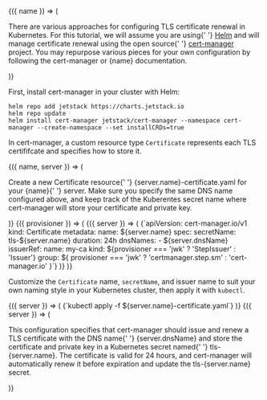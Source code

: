 <DocConfig>
  {({ name }) => (
    <p>
      There are various approaches for configuring TLS certificate renewal in
      Kubernetes. For this tutorial, we will assume you are using{' '}
      <a href="https://helm.sh/">Helm</a> and will manage certificate renewal
      using the open source{' '}
      <a href="https://cert-manager.io/docs/">cert-manager</a> project. You may
      repurpose various pieces for your own configuration by following the
      cert-manager or {name} documentation.
    </p>
  )}
</DocConfig>

First, install cert-manager in your cluster with Helm:

```shell
helm repo add jetstack https://charts.jetstack.io
helm repo update
helm install cert-manager jetstack/cert-manager --namespace cert-manager --create-namespace --set installCRDs=true
```

In cert-manager, a custom resource type `Certificate` represents
each TLS certififcate and specifies how to store it.

<DocConfig>
  {({ name, server }) => (
    <p>
      Create a new <inlineCode>Certificate</inlineCode> resource{' '}
      <inlineCode>{server.name}-certificate.yaml</inlineCode> for your {name}{' '}
      server. Make sure you specify the same DNS name configured above, and keep
      track of the Kuberentes secret name where cert-manager will store your
      certificate and private key.
    </p>
  )}
</DocConfig>

<PageConfig>
  {({ provisioner }) => (
    <DocConfig>
      {({ server }) => (
        <CodeBlock autoCopy language="yaml">
          {`apiVersion: cert-manager.io/v1
kind: Certificate
metadata:
  name: ${server.name}
spec:
  secretName: tls-${server.name}
  duration: 24h
  dnsNames:
    - ${server.dnsName}
  issuerRef:
    name: my-ca
    kind: ${provisioner === 'jwk' ? 'StepIssuer' : 'Issuer'}
    group: ${
      provisioner === 'jwk' ? 'certmanager.step.sm' : 'cert-manager.io'
    }`}
        </CodeBlock>
      )}
    </DocConfig>
  )}
</PageConfig>

Customize the `Certificate` name, `secretName`, and issuer name to suit your own naming style in your Kubernetes cluster, then apply it with `kubectl`.

<DocConfig>
  {({ server }) => (
    <CodeBlock autoCopy language="shell">
      {`kubectl apply -f ${server.name}-certificate.yaml`}
    </CodeBlock>
  )}
</DocConfig>

<DocConfig>
  {({ server }) => (
    <p>
      This configuration specifies that cert-manager should issue and renew a
      TLS certificate with the DNS name{' '}
      <inlineCode>{server.dnsName}</inlineCode> and store the certificate and
      private key in a Kubernetes secret named{' '}
      <inlineCode>tls-{server.name}</inlineCode>. The certificate is valid for
      24 hours, and cert-manager will automatically renew it before expiration
      and update the <inlineCode>tls-{server.name}</inlineCode> secret.
    </p>
  )}
</DocConfig>
